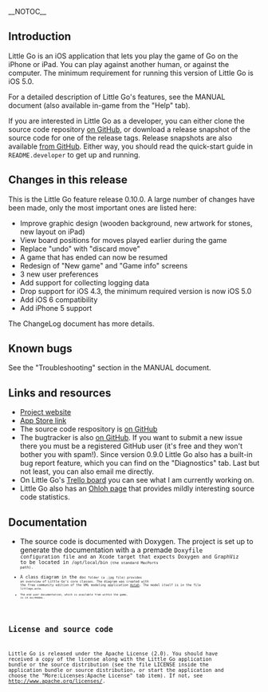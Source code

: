 <!-- Note to editors: This file is formatted in Mediawiki markup. It is parsed
     by GitHub to present the project front page. -->

__NOTOC__

== Introduction ==

Little Go is an iOS application that lets you play the game of Go on the iPhone
or iPad. You can play against another human, or against the computer. The
minimum requirement for running this version of Little Go is iOS 5.0.

For a detailed description of Little Go's features, see the MANUAL document
(also available in-game from the "Help" tab).

If you are interested in Little Go as a developer, you can either clone the
source code repository [https://github.com/herzbube/littlego/ on GitHub], or
download a release snapshot of the source code for one of the release tags. Release
snapshots are also available
[https://github.com/herzbube/littlego/tags from GitHub]. Either way, you should
read the quick-start guide in <code>README.developer</code> to get up and
running.


== Changes in this release ==

This is the Little Go feature release 0.10.0. A large number of changes have
been made, only the most important ones are listed here:

* Improve graphic design (wooden background, new artwork for stones, new layout on iPad)
* View board positions for moves played earlier during the game
* Replace "undo" with "discard move"
* A game that has ended can now be resumed
* Redesign of "New game" and "Game info" screens
* 3 new user preferences
* Add support for collecting logging data
* Drop support for iOS 4.3, the minimum required version is now iOS 5.0
* Add iOS 6 compatibility
* Add iPhone 5 support

The ChangeLog document has more details.


== Known bugs ==

See the "Troubleshooting" section in the MANUAL document.


== Links and resources ==

* [http://www.herzbube.ch/littlego Project website]
* [http://itunes.apple.com/us/app/little-go/id490753989?ls=1&mt=8 App Store link]
* The source code respository is [https://github.com/herzbube/littlego/ on GitHub]
* The bugtracker is also [https://github.com/herzbube/littlego/issues on GitHub]. If you want to submit a new issue there you must be a registered GitHub user (it's free and they won't bother you with spam!). Since version 0.9.0 Little Go also has a built-in bug report feature, which you can find on the "Diagnostics" tab. Last but not least, you can also email me directly.
* On Little Go's [https://trello.com/board/little-go/4fd84c295027333d460dcc32 Trello board] you can see what I am currently working on.
* Little Go also has an [https://www.ohloh.net/p/littlego Ohloh page] that provides mildly interesting source code statistics.


== Documentation ==

* The source code is documented with Doxygen. The project is set up to generate the documentation with a a premade <code>Doxyfile<code> configuration file and an Xcode target that expects Doxygen and GraphViz to be located in <code>/opt/local/bin<code> (the standard MacPorts path).
* A class diagram in the <code>doc<code> folder (a .jpg file) provides an overview of Little Go's core classes. The diagram was created with the free community edition of the UML modeling application [http://astah.net/ Astah]. The model itself is in the file <code>littlego.asta<code>.
* The end user documentation, which is available from within the game, is in <code>doc/MANUAL</code>.


== License and source code ==

Little Go is released under the Apache License (2.0). You should have received a
copy of the license along with the Little Go application bundle or the source
distribution (see the file LICENSE inside the application bundle or source
distribution, or start the application and choose the
"More:Licenses:Apache License" tab item). If not, see
http://www.apache.org/licenses/.

